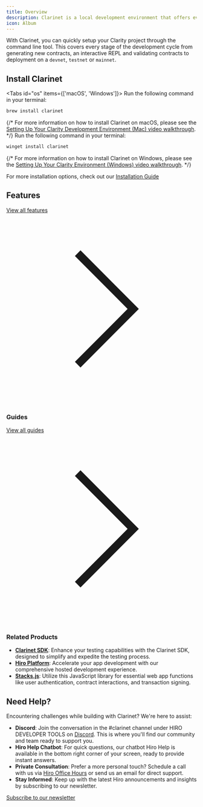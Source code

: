 ```yaml
---
title: Overview
description: Clarinet is a local development environment that offers everything you need to create and deploy smart contracts on Stacks.
icon: Album
---
```



With Clarinet, you can quickly setup your Clarity project through the command line tool. This covers every stage of the development cycle from generating new contracts, an interactive REPL and validating contracts to deployment on a `devnet`, `testnet` or `mainnet`.

## Install Clarinet
<Tabs id="os" items={['macOS', 'Windows']}>
  <Tab value="macOS">
  Run the following command in your terminal:
  
  ```bash
  brew install clarinet
  ```

  {/* For more information on how to install Clarinet on macOS, please see the [Setting Up Your Clarity Development Environment (Mac) video walkthrough](). */}
  </Tab>
  <Tab value="Windows">
  Run the following command in your terminal:

  ```bash
  winget install clarinet
  ```

  {/* For more information on how to install Clarinet on Windows, please see the [Setting Up Your Clarity Environment (Windows) video walkthrough](). */}
  </Tab>
</Tabs>

<Callout title="Additional Installation">For more installation options, check out our [Installation Guide](/docs/clarinet/installation)</Callout>


## Features

<Cards>
  <Card
    href="/clarinet/features/create-new-contract"
    title="Create a new contract"
    description="Add new contracts to your project and have them automatically configured in your project file."
  />
  <Card
    href="/clarinet/features/debug-contract"
    title="Debug a contract"
    description="Utilize powerful debugging tools to step through your code, print values, and trace execution paths."
  />
  <Card
    href="/clarinet/features/write-unit-tests"
    title="Write unit tests"
    description="Leverage the Clarinet SDK to write comprehensive unit tests, ensuring your contract performs as expected."
  />
  <Card
    href="/clarinet/features/create-deployment-plans"
    title="Create deployment plans"
    description="Employ customizable deployment plans to streamline your contract deployments, facilitating multi-step processes with ease."
  />
</Cards>

<div className="flex justify-end">
  <a href="/docs/clarinet/all-features" className="flex items-center gap-2 text-right text-sm">
    View all features
    <svg xmlns="http://www.w3.org/2000/svg" className="h-3 w-3" fill="none" viewBox="0 0 24 24" stroke="currentColor" strokeWidth="2">
      <path strokeLinecap="round" strokeLinejoin="round" d="M9 5l7 7-7 7" />
    </svg>
  </a>
</div>

### Guides

<Cards>
  <Card
    href="/clarinet/features/run-local-development-environment"
    title="Run a local development environment"
    description="Set up a local devnet environment for developing and testing in a controlled environment before deployment."
  />
  <Card
    href="/clarinet/features/create-deployment-plan"
    title="Analyzing contracts for vulnerabilities"
    description="Learn how to enable the `check_checker` feature to identify potentially dangerous areas in your contracts."
  />
</Cards>

<div className="flex justify-end">
  <a href="/docs/clarinet/all-features" className="flex items-center gap-2 text-right text-sm">
    View all guides
    <svg xmlns="http://www.w3.org/2000/svg" className="h-3 w-3" fill="none" viewBox="0 0 24 24" stroke="currentColor" strokeWidth="2">
      <path strokeLinecap="round" strokeLinejoin="round" d="M9 5l7 7-7 7" />
    </svg>
  </a>
</div>


### Related Products

- **[Clarinet SDK](https://docs.hiro.so/clarinet)**: Enhance your testing capabilities with the Clarinet SDK, designed to simplify and expedite the testing process.
- **[Hiro Platform](https://www.hiro.so/platform)**: Accelerate your app development with our comprehensive hosted development experience.
- **[Stacks.js](https://github.com/blockstack/stacks.js)**: Utilize this JavaScript library for essential web app functions like user authentication, contract interactions, and transaction signing.

## Need Help?

Encountering challenges while building with Clarinet? We're here to assist:

- **Discord**: Join the conversation in the #clarinet channel under HIRO DEVELOPER TOOLS on [Discord](https://discord.gg/hiro). This is where you'll find our community and team ready to support you.
- **Hiro Help Chatbot**: For quick questions, our chatbot Hiro Help is available in the bottom right corner of your screen, ready to provide instant answers.
- **Private Consultation**: Prefer a more personal touch? Schedule a call with us via [Hiro Office Hours](https://www.hiro.so/office-hours) or send us an email for direct support.
- **Stay Informed**: Keep up with the latest Hiro announcements and insights by subscribing to our newsletter.

[Subscribe to our newsletter](https://www.hiro.so/newsletter)